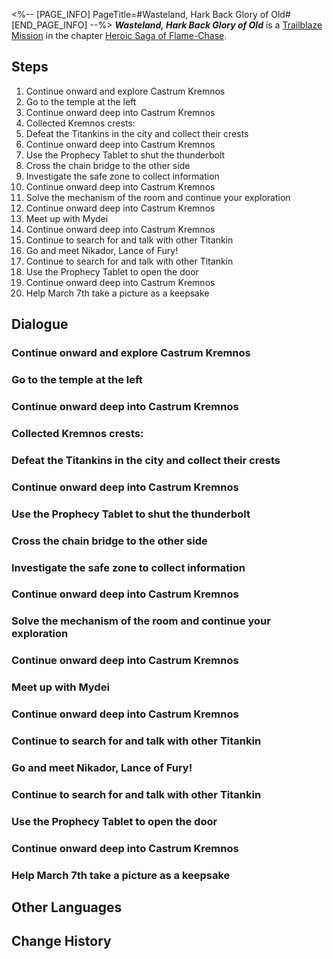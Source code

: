<%-- [PAGE_INFO]
PageTitle=#Wasteland, Hark Back Glory of Old#
[END_PAGE_INFO] --%>
{{Stub|Dialogue.}}
{{Mission Infobox
|id            = 1040105
|title         = 
|image         = Mission Wasteland, Hark Back Glory of Old.png{{subst:void|<!--$UPLOAD:<<SpriteOutput/Chronicle/1040105.png>-<Mission Wasteland, Hark Back Glory of Old.png>-<Fate's Atlas Images>>-->}}
|type          = Trailblaze
|event_name    = 
|chapter       = Heroic Saga of Flame-Chase
|requirements  = [[Trailblaze Mission]] ''[[Night Stars, Accompany My Slumber]]'' completed
|summary       = Alongside Phainon and Mydei, you head to the mobile fortress of Castrum Kremnos. During your expedition, you learn that Nikador had long schemed against Okhema. Fighting your way through countless foes, you planned to directly eliminate Nikador, only to discover that they had managed to gain an undying body long ago. Nikador invoked the Body of a Hundred Deaths to temper blades, aiming to swing the Blade of Fury to pierce the distant Okhema. In this moment of crisis, Mydei holds off Nikador alone, giving the rest of the party a chance to return to Okhema and strategize a way to counter this threat.
|characters    = Chryseus Leo; Mydei; Phainon; Sculpting Zone Strong Man; Sculpting Zone Supervisor; Trailblazer; Trianne
|startLocation = [[Amphoreus]] - [["Strife Ruins" Castrum Kremnos]]
|world         = Amphoreus
|area          = "Strife Ruins" Castrum Kremnos
|prev          = Night Stars, Accompany My Slumber
|next          = Night Veil, Shroud the Silent Past
|rewards       = Trailblaze EXP*1,200; Stellar Jade*150; Traveler's Guide*12; Lost Crystal*12; Celestial Ambrosia*240; King Father of All (Disk)*1 { text = ''King Father of All'' }; Credit*160,000
}}
'''''Wasteland, Hark Back Glory of Old''''' is a [[Trailblaze Mission]] in the chapter [[Heroic Saga of Flame-Chase]].

==Steps==
# Continue onward and explore Castrum Kremnos
# Go to the temple at the left
# Continue onward deep into Castrum Kremnos
# Collected Kremnos crests:
# Defeat the Titankins in the city and collect their crests
# Continue onward deep into Castrum Kremnos
# Use the Prophecy Tablet to shut the thunderbolt
# Cross the chain bridge to the other side
# Investigate the safe zone to collect information
# Continue onward deep into Castrum Kremnos
# Solve the mechanism of the room and continue your exploration
# Continue onward deep into Castrum Kremnos
# Meet up with Mydei
# Continue onward deep into Castrum Kremnos
# Continue to search for and talk with other Titankin
# Go and meet Nikador, Lance of Fury!
# Continue to search for and talk with other Titankin
# Use the Prophecy Tablet to open the door
# Continue onward deep into Castrum Kremnos
# Help March 7th take a picture as a keepsake

<!--
==Gameplay Notes==

--><!--
==Trial Character==

-->
==Dialogue==
{{Stub Dialogue}}
===Continue onward and explore Castrum Kremnos{{subst:void|<!--104010501-->}}===
{{Mission Description|type=trailblaze|location="Strife Ruins" Castrum Kremnos|(Trailblazer), Phainon, and Mydei arrive at Castrum Kremnos. What was once a fierce city filled with the clamor of armaments has become a haunting ruin. Deep within this mobile fortress lies the maddened and fallen Nikador.}}
{{Dialogue Start}}
:{{tx}}
{{Dialogue End}}

===Go to the temple at the left{{subst:void|<!--104010504-->}}===
{{Mission Description|type=trailblaze|location="Strife Ruins" Castrum Kremnos|update|In this war-torn land, the two Chrysos Heirs, Phainon and Mydei, agreed on a spontaneous competition. They split into two paths, each eliminating enemies on the way to Castrum Kremnos. Traps and dangers lurked around every corner in the city, demanding that one proceed with utmost caution.}}
{{Dialogue Start}}
:{{tx}}
{{Dialogue End}}

===Continue onward deep into Castrum Kremnos{{subst:void|<!--104010505-->}}===
{{Dialogue Start}}
:{{tx}}
{{Dialogue End}}

===Collected Kremnos crests:{{subst:void|<!--104010519-->}}===
{{Dialogue Start}}
:{{tx}}
{{Dialogue End}}

===Defeat the Titankins in the city and collect their crests{{subst:void|<!--104010585-->}}===
{{Dialogue Start}}
:{{tx}}
{{Dialogue End}}

===Continue onward deep into Castrum Kremnos{{subst:void|<!--104010518-->}}===
{{Dialogue Start}}
:{{tx}}
{{Dialogue End}}

===Use the Prophecy Tablet to shut the thunderbolt{{subst:void|<!--104010520-->}}===
{{Dialogue Start}}
:{{tx}}
{{Dialogue End}}

===Cross the chain bridge to the other side{{subst:void|<!--104010507-->}}===
{{Dialogue Start}}
:{{tx}}
{{Dialogue End}}

===Investigate the safe zone to collect information{{subst:void|<!--104010540-->}}===
{{Dialogue Start}}
:{{tx}}
{{Dialogue End}}

===Continue onward deep into Castrum Kremnos{{subst:void|<!--104010521-->}}===
{{Dialogue Start}}
:{{tx}}
{{Dialogue End}}

===Solve the mechanism of the room and continue your exploration{{subst:void|<!--104010511-->}}===
{{Dialogue Start}}
:{{tx}}
{{Dialogue End}}

===Continue onward deep into Castrum Kremnos{{subst:void|<!--104010512-->}}===
{{Dialogue Start}}
:{{tx}}
{{Dialogue End}}

===Meet up with Mydei{{subst:void|<!--104010557-->}}===
{{Dialogue Start}}
:{{tx}}
{{Dialogue End}}

===Continue onward deep into Castrum Kremnos{{subst:void|<!--104010558-->}}===
{{Dialogue Start}}
:{{tx}}
{{Mission Description|type=trailblaze|location="Strife Ruins" Castrum Kremnos|update|Through Chryseus Leo, (Trailblazer) and the party learned that the maddened Nikador is planning a devastating attack on Okhema. With events taking this dire turn, their only option is to press forward and eliminate the source of this malevolence.}}
{{Dialogue End}}

===Continue to search for and talk with other Titankin{{subst:void|<!--104010533-->}}===
{{Dialogue Start}}
:{{tx}}
{{Dialogue End}}

===Go and meet Nikador, Lance of Fury!{{subst:void|<!--104010516-->}}===
{{Dialogue Start}}
:{{tx}}
{{Dialogue End}}

===Continue to search for and talk with other Titankin{{subst:void|<!--104010559-->}}===
{{Dialogue Start}}
:{{tx}}
{{Dialogue End}}

===Use the Prophecy Tablet to open the door{{subst:void|<!--104010553-->}}===
{{Mission Description|type=trailblaze|location="Strife Ruins" Castrum Kremnos|update|In this war-torn land, the two Chrysos Heirs, Phainon and Mydei, agreed on a spontaneous competition. They split into two paths, each eliminating enemies on the way to Castrum Kremnos. Traps and dangers lurked around every corner in the city, demanding that one proceed with utmost caution.}}
{{Dialogue Start}}
:{{tx}}
{{Dialogue End}}

===Continue onward deep into Castrum Kremnos{{subst:void|<!--104010552-->}}===
{{Dialogue Start}}
:{{tx}}
{{Dialogue End}}

===Help March 7th take a picture as a keepsake{{subst:void|<!--104010564-->}}===
{{Dialogue Start}}
:{{tx}}
{{Dialogue End}}

==Other Languages==
{{Other Languages
|en   = Wasteland, Hark Back Glory of Old
|zhs  = 荒墟啊，可曾记旧日荣光
|zht  = 荒墟啊，可曾記舊日榮光
|ja   = 廃墟よ、往日の栄光を覚えているか
|ko   = 폐허여, 과거의 영광을 기억하는가
|es   = Tierra desolada, recuerda la gloria de antaño
|fr   = Terres désolées, souvenez-vous de la gloire du passé
|ru   = О опустошённая земля, вспомни былую славу
|th   = ซากปรักเอ๋ย จงจดจำความรุ่งโรจน์ในอดีต
|vi   = Phế Tích Hoang Vu, Có Bao Giờ Nhớ Lại Vinh Quang Xưa
|de   = O Ruinen, erinnert euch an den einstigen Ruhm
|id   = Reruntuhan, Mengenang Kembali Kejayaan Masa Lalu
|pt   = Terra Desolada, Ouça a Glória do Passado
}}

==Change History==
{{Change History|3.0}}
